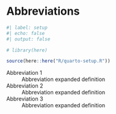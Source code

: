 <!-- &&& title begin &&& -->
# Abbreviations {.unnumbered}
<!-- &&& title end &&& -->

```r
#| label: setup
#| echo: false
#| output: false

# library(here)

source(here::here("R/quarto-setup.R"))
```

Abbreviation 1
: Abbreviation expanded definition

Abbreviation 2
: Abbreviation expanded definition

Abbreviation 3
: Abbreviation expanded definition
